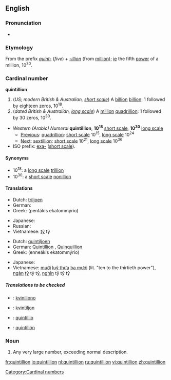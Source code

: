 {{see|Quintillion}}
==English==

===Pronunciation===
*{{audio|en-us-quintillion.ogg|Audio (US)}}
*:{{rhymes|ɪljən}}

===Etymology===
From the prefix ''[[quint-]]'' (''five'') + ''[[-illion]]'' (from [[million]]); [[ie]] the fifth [[power]] of a million, 10<sup>30</sup>.

===Cardinal number===
'''quintillion'''

# (''US; modern British & Australian, [[w:Long and short scales|short scale]]'') A [[billion]] [[billion]]: 1 followed by eighteen zeros, 10<sup>18</sup>.
# (''dated British & Australian, [[w:Long and short scales|long scale]]'') A [[million]] [[quadrillion]]: 1 followed by 30 zeros, 10<sup>30</sup>.

*''Western (Arabic) Numeral'' '''quintillion''', '''10<sup>18</sup>''' [[w:Long and short scales|short scale]], '''10<sup>30</sup>''' [[w:Long and short scales|long scale]]
**[[Previous]]: [[quadrillion]]: [[w:Long and short scales|short scale]] 10<sup>15</sup>, [[w:Long and short scales|long scale]] 10<sup>24</sup>
**[[Next]]: [[sextillion]]: [[w:Long and short scales|short scale]] 10<sup>21</sup>, [[w:Long and short scales|long scale]] 10<sup>36</sup>
*ISO prefix: [[exa-]] ([[w:Long and short scales|short scale]]).

====Synonyms====
*10<sup>18</sup>: a [[w:Long and short scales|long scale]] [[trillion]]
*10<sup>30</sup>: a [[w:Long and short scales|short scale]] [[nonillion]]

====Translations====
{{trans-top|a billion billion, 10<sup>18</sup>}}
* Dutch: [[triljoen]]
* German: {{t+|de|Trillion|f}}
* Greek: {{t|el|πεντάκις εκατομμύριο|n|sc=Grek}} (pentákis ekatommýrio)
{{trans-mid}}
* Japanese: {{t|ja|sc=Jpan|百京|tr=hyakkei}}
* Russian: {{t-|ru|квинтиллион|m|tr=kvintillión|sc=Cyrl}}
* Vietnamese: [[tỷ]] tỷ
{{trans-bottom}}

{{trans-top|a million quadrillion, 10<sup>30</sup>}}
* Dutch: [[quintiljoen]]
* German: [[Quintillion]] {{f}}, [[Quinquillion]] {{f}}
* Greek: {{t|el|εννεάκις εκατομμύριο|n|sc=Grek}} (enneákis ekatommýrio)
{{trans-mid}}
* Japanese: {{t|ja|sc=Jpan|百穣|tr=hyaku-jō}}
* Vietnamese: [[mười]] [[luỹ thừa]] [[ba mươi]] (lit. "ten to the thirtieth power"), [[ngàn]] [[tỷ]] tỷ tỷ, [[nghìn]] tỷ tỷ tỷ
{{trans-bottom}}

=====Translations to be checked=====
{{checktrans}}
*{{ttbc|Esperanto}}: [[kviniliono]]
*{{ttbc|Estonian}}: [[kvintiljon]]
*{{ttbc|Latin}}: [[quintillio]]
*{{ttbc|Spanish}}: [[quintillón]]

===Noun===
{{en-noun}}

# {{context|figurative|slang}} Any very large number, exceeding normal description.

[[Category:Cardinal numbers]]

[[fr:quintillion]]
[[io:quintillion]]
[[nl:quintillion]]
[[ru:quintillion]]
[[vi:quintillion]]
[[zh:quintillion]]